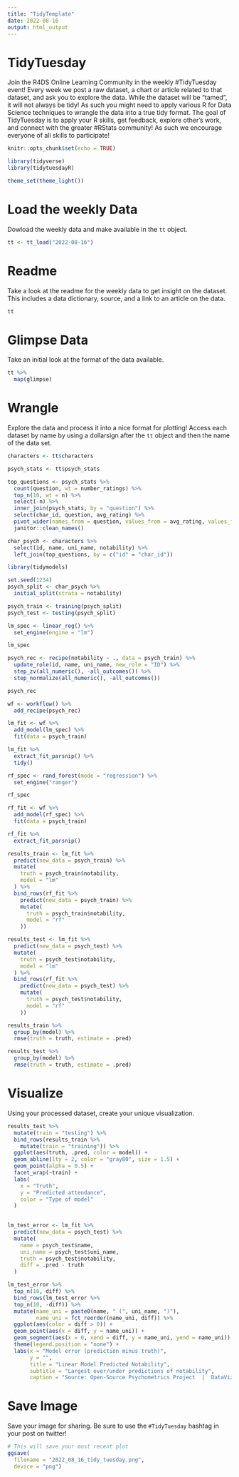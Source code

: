 ```yaml
---
title: "TidyTemplate"
date: 2022-08-16
output: html_output
---
```


# TidyTuesday

Join the R4DS Online Learning Community in the weekly #TidyTuesday event!
Every week we post a raw dataset, a chart or article related to that dataset, and ask you to explore the data.
While the dataset will be “tamed”, it will not always be tidy! As such you might need to apply various R for Data Science techniques to wrangle the data into a true tidy format.
The goal of TidyTuesday is to apply your R skills, get feedback, explore other’s work, and connect with the greater #RStats community!
As such we encourage everyone of all skills to participate!

```r

knitr::opts_chunk$set(echo = TRUE)

library(tidyverse)
library(tidytuesdayR)

theme_set(theme_light())

```

# Load the weekly Data

Dowload the weekly data and make available in the `tt` object.

```r

tt <- tt_load("2022-08-16")

```


# Readme

Take a look at the readme for the weekly data to get insight on the dataset.
This includes a data dictionary, source, and a link to an article on the data.

```r

tt

```


# Glimpse Data

Take an initial look at the format of the data available.

```r

tt %>% 
  map(glimpse)

```

# Wrangle

Explore the data and process it into a nice format for plotting! Access each dataset by name by using a dollarsign after the `tt` object and then the name of the data set.

```r

characters <- tt$characters

psych_stats <- tt$psych_stats 

top_questions <- psych_stats %>%
  count(question, wt = number_ratings) %>%
  top_n(10, wt = n) %>%
  select(-n) %>%
  inner_join(psych_stats, by = "question") %>%
  select(char_id, question, avg_rating) %>%
  pivot_wider(names_from = question, values_from = avg_rating, values_fn = mean) %>%
  janitor::clean_names()

char_psych <- characters %>%
  select(id, name, uni_name, notability) %>%
  left_join(top_questions, by = c("id" = "char_id"))

```


```r
library(tidymodels)

set.seed(1234)
psych_split <- char_psych %>%
  initial_split(strata = notability)

psych_train <- training(psych_split)
psych_test <- testing(psych_split)
```


```r
lm_spec <- linear_reg() %>%
  set_engine(engine = "lm")

lm_spec
```


```r
psych_rec <- recipe(notability ~ ., data = psych_train) %>%
  update_role(id, name, uni_name, new_role = "ID") %>%
  step_zv(all_numeric(), -all_outcomes()) %>%
  step_normalize(all_numeric(), -all_outcomes())

psych_rec
```


```r
wf <- workflow() %>%
  add_recipe(psych_rec)

lm_fit <- wf %>%
  add_model(lm_spec) %>%
  fit(data = psych_train)

lm_fit %>%
  extract_fit_parsnip() %>%
  tidy()
```


```r
rf_spec <- rand_forest(mode = "regression") %>%
  set_engine("ranger")

rf_spec
```


```r
rf_fit <- wf %>%
  add_model(rf_spec) %>%
  fit(data = psych_train)

rf_fit %>%
  extract_fit_parsnip()
```


```r
results_train <- lm_fit %>%
  predict(new_data = psych_train) %>%
  mutate(
    truth = psych_train$notability,
    model = "lm"
  ) %>%
  bind_rows(rf_fit %>%
    predict(new_data = psych_train) %>%
    mutate(
      truth = psych_train$notability,
      model = "rf"
    ))

results_test <- lm_fit %>%
  predict(new_data = psych_test) %>%
  mutate(
    truth = psych_test$notability,
    model = "lm"
  ) %>%
  bind_rows(rf_fit %>%
    predict(new_data = psych_test) %>%
    mutate(
      truth = psych_test$notability,
      model = "rf"
    ))
```


```r
results_train %>%
  group_by(model) %>%
  rmse(truth = truth, estimate = .pred)
```


```r
results_test %>%
  group_by(model) %>%
  rmse(truth = truth, estimate = .pred)
```


# Visualize

Using your processed dataset, create your unique visualization.

```r

results_test %>%
  mutate(train = "testing") %>%
  bind_rows(results_train %>%
    mutate(train = "training")) %>%
  ggplot(aes(truth, .pred, color = model)) +
  geom_abline(lty = 2, color = "gray80", size = 1.5) +
  geom_point(alpha = 0.5) +
  facet_wrap(~train) +
  labs(
    x = "Truth",
    y = "Predicted attendance",
    color = "Type of model"
  )
  
```


```r
lm_test_error <- lm_fit %>%
  predict(new_data = psych_test) %>%
  mutate(
    name = psych_test$name,
    uni_name = psych_test$uni_name,
    truth = psych_test$notability,
    diff = .pred - truth
  )

lm_test_error %>%
  top_n(10, diff) %>%
  bind_rows(lm_test_error %>%
  top_n(10, -diff)) %>%
  mutate(name_uni = paste0(name, " (", uni_name, ")"),
         name_uni = fct_reorder(name_uni, diff)) %>%
  ggplot(aes(color = diff > 0)) +
  geom_point(aes(x = diff, y = name_uni)) +
  geom_segment(aes(x = 0, xend = diff, y = name_uni, yend = name_uni)) +
  theme(legend.position = "none") +
  labs(x = "Model error (prediction minus truth)",
       y = "",
       title = "Linear Model Predicted Notability",
       subtitle = "Largest over/under predictions of notability",
       caption = "Source: Open-Source Psychometrics Project  |  DataViz: Tony Galvan (@GDataScience1) #TidyTuesday")
```


# Save Image

Save your image for sharing. Be sure to use the `#TidyTuesday` hashtag in your post on twitter! 

```r

# This will save your most recent plot
ggsave(
  filename = "2022_08_16_tidy_tuesday.png",
  device = "png")

```
